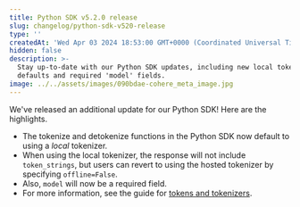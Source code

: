 ```yaml
---
title: Python SDK v5.2.0 release
slug: changelog/python-sdk-v520-release
type: ''
createdAt: 'Wed Apr 03 2024 18:53:00 GMT+0000 (Coordinated Universal Time)'
hidden: false
description: >-
  Stay up-to-date with our Python SDK updates, including new local tokenizer
  defaults and required 'model' fields.
image: ../../assets/images/090bdae-cohere_meta_image.jpg
---
```

We've released an additional update for our Python SDK! Here are the highlights.

- The tokenize and detokenize functions in the Python SDK now default to using a _local_ tokenizer.
- When using the local tokenizer, the response will not include `token_strings`, but users can revert to using the hosted tokenizer by specifying `offline=False`.
- Also, `model` will now be a required field.
- For more information, see the guide for [tokens and tokenizers](/docs/tokens-and-tokenizers).

<br />
